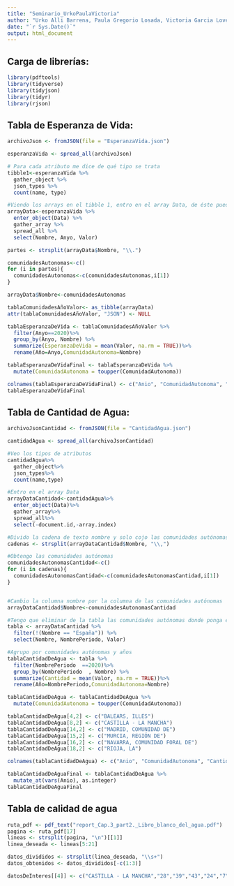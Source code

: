 ```yaml
---
title: "Seminario_UrkoPaulaVictoria"
author: "Urko Alli Barrena, Paula Gregorio Losada, Victoria Garcia Lovelle"
date: "`r Sys.Date()`"
output: html_document
---
```


## Carga de librerías:
```r
library(pdftools)
library(tidyverse)
library(tidyjson)
library(tidyr)
library(rjson) 
```

## Tabla de Esperanza de Vida:

```r
archivoJson <- fromJSON(file = "EsperanzaVida.json")

esperanzaVida <- spread_all(archivoJson)

# Para cada atributo me dice de qué tipo se trata
tibble1<-esperanzaVida %>% 
  gather_object %>%  
  json_types %>% 
  count(name, type)
```

```r
#Viendo los arrays en el tibble 1, entro en el array Data, de éste puedo obtener el valor de la esperanza de vida, los años y el nombre de las comunidades Autónomas
arrayData<-esperanzaVida %>%
  enter_object(Data) %>% 
  gather_array %>% 
  spread_all %>% 
  select(Nombre, Anyo, Valor) 

partes <- strsplit(arrayData$Nombre, "\\.")

comunidadesAutonomas<-c()
for (i in partes){
  comunidadesAutonomas<-c(comunidadesAutonomas,i[1])
}

arrayData$Nombre<-comunidadesAutonomas

tablaComunidadesAñoValor<- as_tibble(arrayData)
attr(tablaComunidadesAñoValor, "JSON") <- NULL

tablaEsperanzaDeVida <- tablaComunidadesAñoValor %>%
  filter(Anyo==2020)%>%
  group_by(Anyo, Nombre) %>%
  summarize(EsperanzaDeVida = mean(Valor, na.rm = TRUE))%>%
  rename(Año=Anyo,ComunidadAutonoma=Nombre)

tablaEsperanzaDeVidaFinal <- tablaEsperanzaDeVida %>%
  mutate(ComunidadAutonoma = toupper(ComunidadAutonoma))

colnames(tablaEsperanzaDeVidaFinal) <- c("Anio", "ComunidadAutonoma", "EsperanzaDeVida")
tablaEsperanzaDeVidaFinal
```

## Tabla de Cantidad de Agua:

```r
archivoJsonCantidad <- fromJSON(file = "CantidadAgua.json")

cantidadAgua <- spread_all(archivoJsonCantidad)
```

```r
#Veo los tipos de atributos
cantidadAgua%>%
  gather_object%>%
  json_types%>%
  count(name,type)

#Entro en el array Data
arrayDataCantidad<-cantidadAgua%>%
  enter_object(Data)%>%
  gather_array%>%
  spread_all%>%
  select(-document.id,-array.index)

#Divido la cadena de texto nombre y solo cojo las comunidades autónomas
cadenas <- strsplit(arrayDataCantidad$Nombre, "\\,")

#Obtengo las comunidades autónomas
comunidadesAutonomasCantidad<-c()
for (i in cadenas){
  comunidadesAutonomasCantidad<-c(comunidadesAutonomasCantidad,i[1])
}


#Cambio la columna nombre por la columna de las comunidades autónomas
arrayDataCantidad$Nombre<-comunidadesAutonomasCantidad

#Tengo que eliminar de la tabla las comunidades autónomas donde ponga españa
tabla <- arrayDataCantidad %>%
  filter(!(Nombre == "España")) %>%
  select(Nombre, NombrePeriodo, Valor)

#Agrupo por comunidades autónomas y años
tablaCantidadDeAgua <- tabla %>%
  filter(NombrePeriodo  ==2020)%>%
  group_by(NombrePeriodo  , Nombre) %>%
  summarize(Cantidad = mean(Valor, na.rm = TRUE))%>%
  rename(Año=NombrePeriodo,ComunidadAutonoma=Nombre)

tablaCantidadDeAgua <- tablaCantidadDeAgua %>%
  mutate(ComunidadAutonoma = toupper(ComunidadAutonoma))

tablaCantidadDeAgua[4,2] <- c("BALEARS, ILLES")
tablaCantidadDeAgua[8,2] <- c("CASTILLA - LA MANCHA")
tablaCantidadDeAgua[14,2] <- c("MADRID, COMUNIDAD DE")
tablaCantidadDeAgua[15,2] <- c("MURCIA, REGIÓN DE")
tablaCantidadDeAgua[16,2] <- c("NAVARRA, COMUNIDAD FORAL DE")
tablaCantidadDeAgua[18,2] <- c("RIOJA, LA")

colnames(tablaCantidadDeAgua) <- c("Anio", "ComunidadAutonoma", "Cantidad")

tablaCantidadDeAguaFinal <- tablaCantidadDeAgua %>%
  mutate_at(vars(Anio), as.integer)
tablaCantidadDeAguaFinal

```


## Tabla de calidad de agua
```r
ruta_pdf <- pdf_text("report_Cap.3_part2._Libro_blanco_del_agua.pdf")
pagina <- ruta_pdf[17]
lineas <- strsplit(pagina, "\n")[[1]]
linea_deseada <- lineas[5:21] 
```

```r
datos_divididos <- strsplit(linea_deseada, "\\s+")
datos_obtenidos <- datos_divididos[-c(1:3)]

datosDeInteres[[4]] <- c("CASTILLA - LA MANCHA","28","39","43","24","7","12","0")


```






